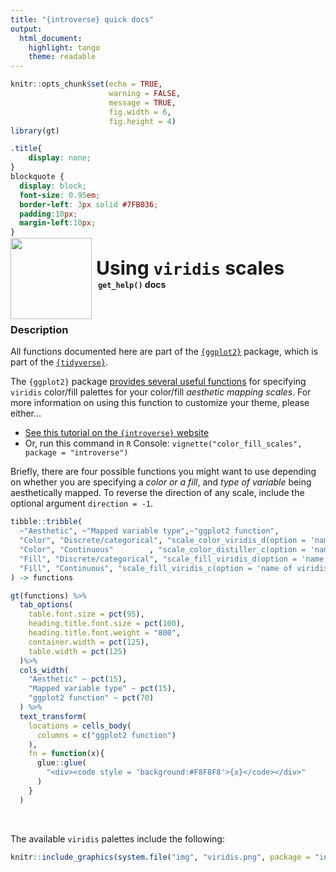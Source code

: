 ```yaml
---
title: "{introverse} quick docs"
output: 
  html_document:
    highlight: tango
    theme: readable
---
```



```r
knitr::opts_chunk$set(echo = TRUE, 
                      warning = FALSE, 
                      message = TRUE, 
                      fig.width = 6,
                      fig.height = 4)
library(gt)
```

```css
.title{
    display: none;
}
blockquote {
  display: block;
  font-size: 0.95em;
  border-left: 3px solid #7FB036;
  padding:10px;
  margin-left:10px;
}
```

<div>
<br>
 <img src = "logo.png" style = "float:left;height:130px;margin-top:-30px;">
 <span style = "font-weight:bold;font-size:30px;"> 
  &nbsp;Using <code>viridis</code> scales
 </span>
 <br>
 <b>&nbsp;&nbsp;&nbsp;<code>get_help()</code> docs</b>
</div>
<br>

### Description

All functions documented here are part of the [`{ggplot2}`](https://ggplot2.tidyverse.org/) package, which is part of the [`{tidyverse}`](https://www.tidyverse.org/).

The `{ggplot2}` package [provides several useful functions](https://ggplot2.tidyverse.org/reference/scale_viridis.html) for specifying `viridis` color/fill palettes for your color/fill _aesthetic mapping scales_. For more information on using this function to customize your theme, please either...

+ [See this tutorial on the `{introverse}` website](https://spielmanlab.github.io/introverse/articles/color_fill_scales.html)
+ Or, run this command in `R` Console: `vignette("color_fill_scales", package = "introverse")`


Briefly, there are four possible functions you might want to use depending on whether you are specifying a _color or a fill_, and _type of variable_ being aesthetically mapped. To reverse the direction of any scale, include the optional argument `direction = -1`.


```r
tibble::tribble(
  ~"Aesthetic", ~"Mapped variable type",~"ggplot2 function",
  "Color", "Discrete/categorical", "scale_color_viridis_d(option = 'name of viridis palette')",
  "Color", "Continuous"        , "scale_color_distiller_c(option = 'name of viridis palette')",
  "Fill", "Discrete/categorical", "scale_fill_viridis_d(option = 'name of viridis palette')",
  "Fill", "Continuous", "scale_fill_viridis_c(option = 'name of viridis palette')"
) -> functions

gt(functions) %>%
  tab_options(
    table.font.size = pct(95),
    heading.title.font.size = pct(100),
    heading.title.font.weight = "800",
    container.width = pct(125),
    table.width = pct(125)
  )%>%
  cols_width(
    "Aesthetic" ~ pct(15),
    "Mapped variable type" ~ pct(15),
    "ggplot2 function" ~ pct(70)
  ) %>%
  text_transform(
    locations = cells_body(
      columns = c("ggplot2 function")
    ),
    fn = function(x){
      glue::glue(
        "<div><code style = 'background:#F8F8F8'>{x}</code></div>"
      )
    }
  )
```

<br>

The available `viridis` palettes include the following:


```r
knitr::include_graphics(system.file("img", "viridis.png", package = "introverse"))
```
